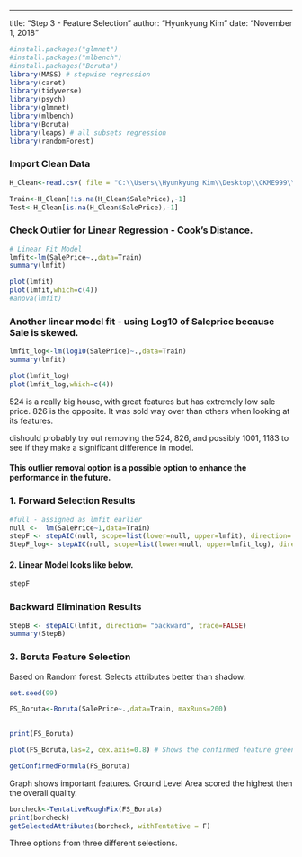 ---
title: "Step 3 - Feature Selection"
author: "Hyunkyung Kim"
date: "November 1, 2018"



```r
#install.packages("glmnet")
#install.packages("mlbench")
#install.packages("Boruta")
library(MASS) # stepwise regression
library(caret)
library(tidyverse)
library(psych)
library(glmnet)
library(mlbench)
library(Boruta)
library(leaps) # all subsets regression
library(randomForest)
```

### Import Clean Data

```r

H_Clean<-read.csv( file = "C:\\Users\\Hyunkyung Kim\\Desktop\\CKME999\\136\\dataset\\all\\H_clean.csv")

Train<-H_Clean[!is.na(H_Clean$SalePrice),-1]
Test<-H_Clean[is.na(H_Clean$SalePrice),-1]
```


### Check Outlier for Linear Regression - Cook's Distance.
```r
# Linear Fit Model
lmfit<-lm(SalePrice~.,data=Train)
summary(lmfit)

plot(lmfit)
plot(lmfit,which=c(4))
#anova(lmfit)
```
### Another linear model fit - using Log10 of Saleprice because Sale is skewed. 
```r
lmfit_log<-lm(log10(SalePrice)~.,data=Train)
summary(lmfit)

plot(lmfit_log)
plot(lmfit_log,which=c(4))
```

524 is a really big house, with great features but has extremely low sale price. 
826 is the opposite. It was sold way over than others when looking at its features.

dishould probably try out removing the 524, 826, and possibly 1001, 1183 to see if they make a significant difference in model.

#### This outlier removal option is a possible option to enhance the performance in the future.


### 1.  Forward Selection Results

```r

#full - assigned as lmfit earlier
null <-  lm(SalePrice~1,data=Train)
stepF <- stepAIC(null, scope=list(lower=null, upper=lmfit), direction= "forward", trace=FALSE) #trace=TRUE
StepF_log<- stepAIC(null, scope=list(lower=null, upper=lmfit_log), direction= "forward", trace=FALSE) #trace=TRUE            
```

#### 2.  Linear Model looks like below.
```r
stepF

```

### Backward Elimination Results
```r
StepB <- stepAIC(lmfit, direction= "backward", trace=FALSE)
summary(StepB)
```

### 3. Boruta Feature Selection 
Based on Random forest. Selects attributes better than shadow.

```r
set.seed(99)

FS_Boruta<-Boruta(SalePrice~.,data=Train, maxRuns=200)
                
```


```r
print(FS_Boruta)

plot(FS_Boruta,las=2, cex.axis=0.8) # Shows the confirmed feature green, tentative yellow and rejected red.

getConfirmedFormula(FS_Boruta)
```
Graph shows important features. Ground Level Area scored the highest then the overall quality.

```r
borcheck<-TentativeRoughFix(FS_Boruta)
print(borcheck)
getSelectedAttributes(borcheck, withTentative = F)


```

Three options from three different selections.
